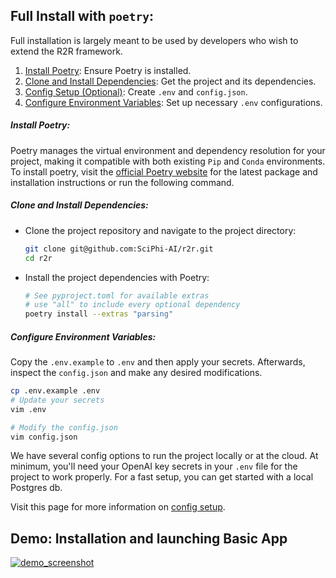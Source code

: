 ## Full Install with `poetry`:

Full installation is largely meant to be used by developers who wish to extend the R2R framework.

1. [Install Poetry](#install-poetry): Ensure Poetry is installed.
2. [Clone and Install Dependencies](#clone-and-install-dependencies): Get the project and its dependencies.
3. [Config Setup (Optional)](#config-setup-optional): Create `.env` and `config.json`.
4. [Configure Environment Variables](#configure-environment-variables): Set up necessary `.env` configurations.

##### Install Poetry:

Poetry manages the virtual environment and dependency resolution for your project, making it compatible with both existing `Pip` and `Conda` environments.
To install poetry, visit the [official Poetry website](https://python-poetry.org/docs/#installation) for the latest package and installation instructions or run the following command.

##### Clone and Install Dependencies:

- Clone the project repository and navigate to the project directory:
  ```bash
  git clone git@github.com:SciPhi-AI/r2r.git
  cd r2r
  ```
- Install the project dependencies with Poetry:
  ```bash
  # See pyproject.toml for available extras
  # use "all" to include every optional dependency
  poetry install --extras "parsing"
  ```

##### Configure Environment Variables:

Copy the `.env.example` to `.env` and then apply your secrets. Afterwards, inspect the `config.json` and make any desired modifications.

```bash
cp .env.example .env
# Update your secrets
vim .env

# Modify the config.json
vim config.json
```

We have several config options to run the project locally or at the cloud. At minimum, you'll need your OpenAI key secrets in your `.env` file for the project to work properly. For a fast setup, you can get started with a local Postgres db.


Visit this page for more information on [config setup](/core-features/config).


## Demo: Installation and launching Basic App

[![demo_screenshot](./demo_screenshot.png)](https://github.com/SciPhi-AI/R2R/assets/68796651/01fee645-1beb-4096-9e7d-7d0fa01386ea)

